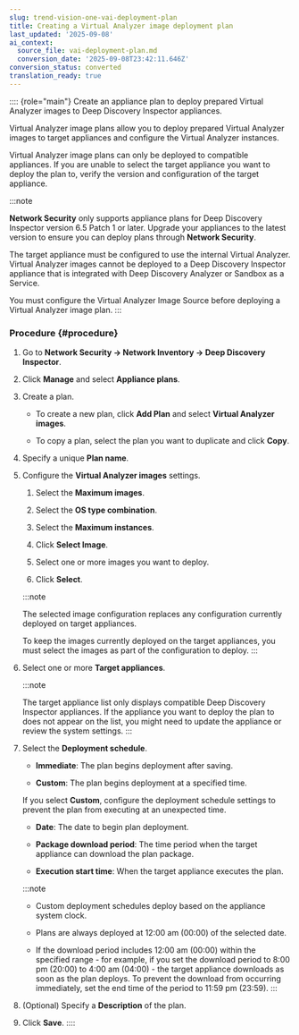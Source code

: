 ```yaml
---
slug: trend-vision-one-vai-deployment-plan
title: Creating a Virtual Analyzer image deployment plan
last_updated: '2025-09-08'
ai_context:
  source_file: vai-deployment-plan.md
  conversion_date: '2025-09-08T23:42:11.646Z'
conversion_status: converted
translation_ready: true
---
```


:::: {role="main"}
Create an appliance plan to deploy prepared Virtual Analyzer images to Deep Discovery Inspector appliances.

Virtual Analyzer image plans allow you to deploy prepared Virtual Analyzer images to target appliances and configure the Virtual Analyzer instances.

Virtual Analyzer image plans can only be deployed to compatible appliances. If you are unable to select the target appliance you want to deploy the plan to, verify the version and configuration of the target appliance.

:::note

**Network Security** only supports appliance plans for Deep Discovery Inspector version 6.5 Patch 1 or later. Upgrade your appliances to the latest version to ensure you can deploy plans through **Network Security**.

The target appliance must be configured to use the internal Virtual Analyzer. Virtual Analyzer images cannot be deployed to a Deep Discovery Inspector appliance that is integrated with Deep Discovery Analyzer or Sandbox as a Service.

You must configure the Virtual Analyzer Image Source before deploying a Virtual Analyzer image plan.
:::

### Procedure {#procedure}

1.  Go to **Network Security → Network Inventory → Deep Discovery Inspector**.

2.  Click **Manage** and select **Appliance plans**.

3.  Create a plan.

    - To create a new plan, click **Add Plan** and select **Virtual Analyzer images**.

    - To copy a plan, select the plan you want to duplicate and click **Copy**.

4.  Specify a unique **Plan name**.

5.  Configure the **Virtual Analyzer images** settings.

    1.  Select the **Maximum images**.

    2.  Select the **OS type combination**.

    3.  Select the **Maximum instances**.

    4.  Click **Select Image**.

    5.  Select one or more images you want to deploy.

    6.  Click **Select**.

    :::note

    The selected image configuration replaces any configuration currently deployed on target appliances.

    To keep the images currently deployed on the target appliances, you must select the images as part of the configuration to deploy.
    :::

6.  Select one or more **Target appliances**.

    :::note

    The target appliance list only displays compatible Deep Discovery Inspector appliances. If the appliance you want to deploy the plan to does not appear on the list, you might need to update the appliance or review the system settings.
    :::

7.  Select the **Deployment schedule**.

    - **Immediate**: The plan begins deployment after saving.

    - **Custom**: The plan begins deployment at a specified time.

    If you select **Custom**, configure the deployment schedule settings to prevent the plan from executing at an unexpected time.

    - **Date**: The date to begin plan deployment.

    - **Package download period**: The time period when the target appliance can download the plan package.

    - **Execution start time**: When the target appliance executes the plan.

    :::note

    - Custom deployment schedules deploy based on the appliance system clock.

    - Plans are always deployed at 12:00 am (00:00) of the selected date.

    - If the download period includes 12:00 am (00:00) within the specified range - for example, if you set the download period to 8:00 pm (20:00) to 4:00 am (04:00) - the target appliance downloads as soon as the plan deploys. To prevent the download from occurring immediately, set the end time of the period to 11:59 pm (23:59).
    :::

8.  (Optional) Specify a **Description** of the plan.

9.  Click **Save**.
::::
